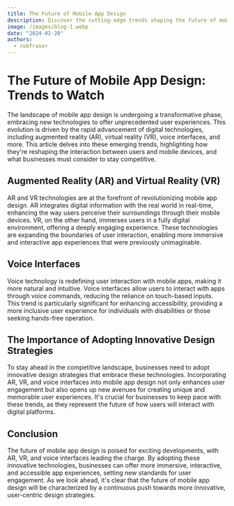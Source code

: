 ```yaml
---
title: The Future of Mobile App Design
description: Discover the cutting-edge trends shaping the future of mobile app design, from augmented reality to voice interfaces, and learn how these innovations are revolutionizing user experiences.
image: /images/blog-1.webp
date: "2024-02-20"
authors:
  - robfraser
---
```


# The Future of Mobile App Design: Trends to Watch

The landscape of mobile app design is undergoing a transformative phase, embracing new technologies to offer unprecedented user experiences. This evolution is driven by the rapid advancement of digital technologies, including augmented reality (AR), virtual reality (VR), voice interfaces, and more. This article delves into these emerging trends, highlighting how they're reshaping the interaction between users and mobile devices, and what businesses must consider to stay competitive.

## Augmented Reality (AR) and Virtual Reality (VR)

AR and VR technologies are at the forefront of revolutionizing mobile app design. AR integrates digital information with the real world in real-time, enhancing the way users perceive their surroundings through their mobile devices. VR, on the other hand, immerses users in a fully digital environment, offering a deeply engaging experience. These technologies are expanding the boundaries of user interaction, enabling more immersive and interactive app experiences that were previously unimaginable.

## Voice Interfaces

Voice technology is redefining user interaction with mobile apps, making it more natural and intuitive. Voice interfaces allow users to interact with apps through voice commands, reducing the reliance on touch-based inputs. This trend is particularly significant for enhancing accessibility, providing a more inclusive user experience for individuals with disabilities or those seeking hands-free operation.

## The Importance of Adopting Innovative Design Strategies

To stay ahead in the competitive landscape, businesses need to adopt innovative design strategies that embrace these technologies. Incorporating AR, VR, and voice interfaces into mobile app design not only enhances user engagement but also opens up new avenues for creating unique and memorable user experiences. It's crucial for businesses to keep pace with these trends, as they represent the future of how users will interact with digital platforms.

## Conclusion

The future of mobile app design is poised for exciting developments, with AR, VR, and voice interfaces leading the charge. By adopting these innovative technologies, businesses can offer more immersive, interactive, and accessible app experiences, setting new standards for user engagement. As we look ahead, it's clear that the future of mobile app design will be characterized by a continuous push towards more innovative, user-centric design strategies.